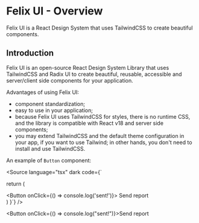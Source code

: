 
<Meta title="Getting started/Overview" />

# Felix UI - Overview

Felix UI is a React Design System that uses TailwindCSS to
create beautiful components.

## Introduction

Felix UI is an open-source React Design System Library that uses
TailwindCSS and Radix UI to create beautiful, reusable, accessible and
server/client side components for your application.

Advantages of using Felix UI:

- component standardization;
- easy to use in your application;
- because Felix UI uses TailwindCSS for styles, there is no runtime
  CSS, and the library is compatible with React v18 and server side
  components;
- you may extend TailwindCSS and the default theme configuration in
  your app, if you want to use Tailwind; in other hands, you don't need to
  install and use TailwindCSS.

An example of `Button` component:

<Source
  language="tsx"
  dark
  code={`

  return (
    <div className="p-4 border rounded-md">
      <Button onClick={() => console.log('sent!')}>
        Send report
      </Button>
    </div>
  )
}`}
/>

<Button onClick={() => console.log("sent!")}>Send report</Button>
